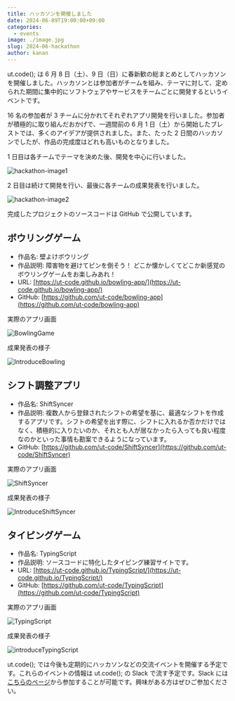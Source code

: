 ```yaml
---
title: ハッカソンを開催しました
date: 2024-06-09T19:00:00+09:00
categories:
  - events
image: ./image.jpg
slug: 2024-06-hackathon
author: kanan
---
```


ut.code(); は 6 月 8 日（土）、9 日（日）に春新歓の総まとめとしてハッカソンを開催しました。ハッカソンとは参加者がチームを組み、テーマに対して、定められた期間に集中的にソフトウェアやサービスをチームごとに開発するというイベントです。

16 名の参加者が 3 チームに分かれてそれぞれアプリ開発を行いました。参加者が積極的に取り組んだおかげで、一週間前の 6 月 1 日（土）から開始したブレストでは、多くのアイデアが提供されました。また、たった 2 日間のハッカソンでしたが、作品の完成度はどれも高いものとなりました。

1 日目は各チームでテーマを決めた後、開発を中心に行いました。

![hackathon-image1](./hackathon-image1.jpg)

2 日目は続けて開発を行い、最後に各チームの成果発表を行いました。

![hackathon-image2](./hackathon-image2.jpg)

完成したプロジェクトのソースコードは GitHub で公開しています。

## ボウリングゲーム

- 作品名: 壁よけボウリング
- 作品説明: 障害物を避けてピンを倒そう！ どこか懐かしくてどこか新感覚のボウリングゲームをお楽しみあれ！
- URL: [https://ut-code.github.io/bowling-app/](https://ut-code.github.io/bowling-app/)
- GitHub: [https://github.com/ut-code/bowling-app](https://github.com/ut-code/bowling-app)

実際のアプリ画面

![BowlingGame](./bowling.png)

成果発表の様子

![IntroduceBowling](./introduce-bowling.jpg)

## シフト調整アプリ

- 作品名: ShiftSyncer
- 作品説明: 複数人から登録されたシフトの希望を基に、最適なシフトを作成するアプリです。シフトの希望を出す際に、シフトに入れるか否かだけではなく、積極的に入りたいのか、それとも人が居なかったら入っても良い程度なのかといった事情も勘案できるようになっています。
- GitHub: [https://github.com/ut-code/ShiftSyncer](https://github.com/ut-code/ShiftSyncer)

実際のアプリ画面

![ShiftSyncer](./shift-syncer.png)

成果発表の様子

![IntroduceShiftSyncer](./introduce-shift-syncer.jpg)

## タイピングゲーム

- 作品名: TypingScript
- 作品説明: ソースコードに特化したタイピング練習サイトです。
- URL: [https://ut-code.github.io/TypingScript/](https://ut-code.github.io/TypingScript/)
- GitHub: [https://github.com/ut-code/TypingScript](https://github.com/ut-code/TypingScript)

実際のアプリ画面

![TypingScript](./typing-script.png)

成果発表の様子

![introduceTypingScript](./introduce-typing-script.jpg)

ut.code(); では今後も定期的にハッカソンなどの交流イベントを開催する予定です。これらのイベントの情報は ut.code(); の Slack で流す予定です。Slack には[こちらのページ](https://utcode.net/join/)から参加することが可能です。興味がある方はぜひご参加ください。
